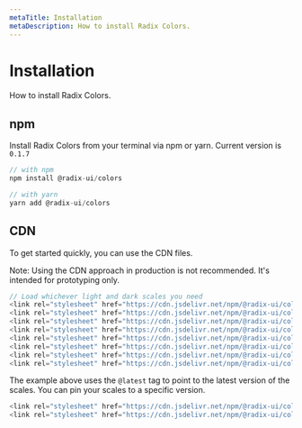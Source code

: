 ```yaml
---
metaTitle: Installation
metaDescription: How to install Radix Colors.
---
```


# Installation

<Description>How to install Radix Colors.</Description>

## npm

Install Radix Colors from your terminal via npm or yarn. Current version is `0.1.7`

```jsx
// with npm
npm install @radix-ui/colors

// with yarn
yarn add @radix-ui/colors
```

## CDN

To get started quickly, you can use the CDN files.

<Note>
  Note: Using the CDN approach in production is not recommended. It's intended
  for prototyping only.
</Note>

```js
// Load whichever light and dark scales you need
<link rel="stylesheet" href="https://cdn.jsdelivr.net/npm/@radix-ui/colors@latest/gray.css" />
<link rel="stylesheet" href="https://cdn.jsdelivr.net/npm/@radix-ui/colors@latest/blue.css" />
<link rel="stylesheet" href="https://cdn.jsdelivr.net/npm/@radix-ui/colors@latest/green.css" />
<link rel="stylesheet" href="https://cdn.jsdelivr.net/npm/@radix-ui/colors@latest/red.css" />
<link rel="stylesheet" href="https://cdn.jsdelivr.net/npm/@radix-ui/colors@latest/grayDark.css" />
<link rel="stylesheet" href="https://cdn.jsdelivr.net/npm/@radix-ui/colors@latest/blueDark.css" />
<link rel="stylesheet" href="https://cdn.jsdelivr.net/npm/@radix-ui/colors@latest/greenDark.css" />
<link rel="stylesheet" href="https://cdn.jsdelivr.net/npm/@radix-ui/colors@latest/redDark.css" />
```

The example above uses the `@latest` tag to point to the latest version of the scales. You can pin your scales to a specific version.

```js
<link rel="stylesheet" href="https://cdn.jsdelivr.net/npm/@radix-ui/colors@0.1.5/blue.css" />
<link rel="stylesheet" href="https://cdn.jsdelivr.net/npm/@radix-ui/colors@0.1.5/blueDark.css" />
```
